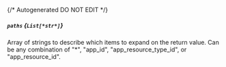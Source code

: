 {/* Autogenerated DO NOT EDIT  */}
##### `paths` *{`List[*str*]`}*
Array of strings to describe which items to expand on the return value. Can be any combination of "\*", "app_id", "app_resource_type_id", or "app_resource_id".



